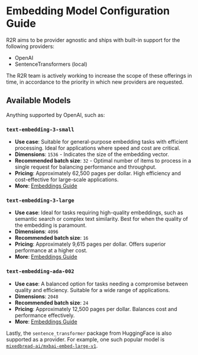 # Embedding Model Configuration Guide

R2R aims to be provider agnostic and ships with built-in support for the following providers:

- OpenAI
- SentenceTransformers (local)

The R2R team is actively working to increase the scope of these offerings in time, in accordance to the priority in which new providers are requested.

## Available Models

Anything supported by OpenAI, such as:

### `text-embedding-3-small`

- **Use case**: Suitable for general-purpose embedding tasks with efficient processing. Ideal for applications where speed and cost are critical.
- **Dimensions**: `1536` - Indicates the size of the embedding vector.
- **Recommended batch size**: `32` - Optimal number of items to process in a single request for balancing performance and throughput.
- **Pricing**: Approximately 62,500 pages per dollar. High efficiency and cost-effective for large-scale applications.
- **More**: [Embeddings Guide](https://platform.openai.com/docs/guides/embeddings)

### `text-embedding-3-large`

- **Use case**: Ideal for tasks requiring high-quality embeddings, such as semantic search or complex text similarity. Best for when the quality of the embedding is paramount.
- **Dimensions**: `4096`
- **Recommended batch size**: `16`
- **Pricing**: Approximately 9,615 pages per dollar. Offers superior performance at a higher cost.
- **More**: [Embeddings Guide](https://platform.openai.com/docs/guides/embeddings)

### `text-embedding-ada-002`

- **Use case**: A balanced option for tasks needing a compromise between quality and efficiency. Suitable for a wide range of applications.
- **Dimensions**: `2048`
- **Recommended batch size**: `24`
- **Pricing**: Approximately 12,500 pages per dollar. Balances cost and performance effectively.
- **More**: [Embeddings Guide](https://platform.openai.com/docs/guides/embeddings)

Lastly, the `sentence_transformer` package from HuggingFace is also supported as a provider. For example, one such popular model is [`mixedbread-ai/mxbai-embed-large-v1`](https://huggingface.co/mixedbread-ai/mxbai-embed-large-v1).